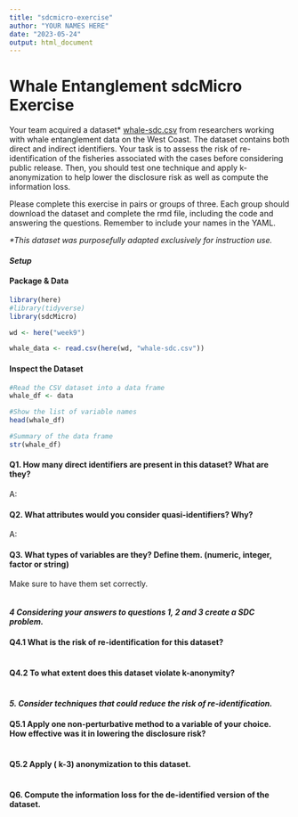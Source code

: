 ```yaml
---
title: "sdcmicro-exercise"
author: "YOUR NAMES HERE"
date: "2023-05-24"
output: html_document
---
```


# Whale Entanglement sdcMicro Exercise

Your team acquired a dataset\* [whale-sdc.csv](whale-sdc.csv) from researchers working with whale entanglement data on the West Coast. The dataset contains both direct and indirect identifiers. Your task is to assess the risk of re-identification of the fisheries associated with the cases before considering public release. Then, you should test one technique and apply k-anonymization to help lower the disclosure risk as well as compute the information loss.

Please complete this exercise in pairs or groups of three. Each group should download the dataset and complete the rmd file, including the code and answering the questions. Remember to include your names in the YAML.

*\*This dataset was purposefully adapted exclusively for instruction use.*

#### *Setup*

#### Package & Data

```r
library(here)
#library(tidyverse)
library(sdcMicro)

wd <- here("week9")

whale_data <- read.csv(here(wd, "whale-sdc.csv"))
```

#### Inspect the Dataset

```r
#Read the CSV dataset into a data frame
whale_df <- data

#Show the list of variable names
head(whale_df)

#Summary of the data frame
str(whale_df)

```

#### Q1. How many direct identifiers are present in this dataset? What are they?

A:

#### **Q2. What attributes would you consider quasi-identifiers? Why?**

A:

#### **Q3. What types of variables are they? Define them. (numeric, integer, factor or string)**

Make sure to have them set correctly.

```r

```

#### ***4 Considering your answers to questions 1, 2 and 3 create a SDC problem.***

#### **Q4.1 What is the risk of re-identification for this dataset?**

```r

```

#### Q4.2 To what extent does this dataset violate k-anonymity?

```r

```

#### *5. Consider techniques that could reduce the risk of re-identification.*

#### Q5.1 Apply one non-perturbative method to a variable of your choice. How effective was it in lowering the disclosure risk?

```r

```

#### Q5.2 Apply ( k-3) anonymization to this dataset.

```r

```

#### Q6. Compute the information loss for the de-identified version of the dataset. 

```r

```
